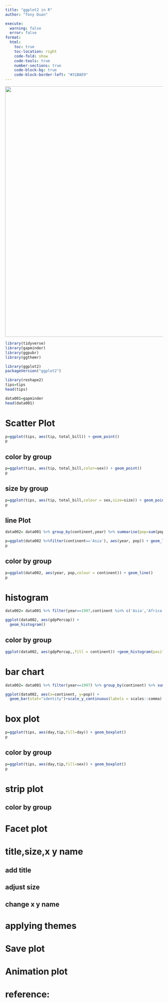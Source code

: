 ```yaml
---
title: "ggplot2 in R"
author: "Tony Duan"

execute:
  warning: false
  error: false
format:
  html:
    toc: true
    toc-location: right
    code-fold: show
    code-tools: true
    number-sections: true
    code-block-bg: true
    code-block-border-left: "#31BAE9"
---
```


![](images/Screenshot 2023-07-08 at 5.03.46 PM.png){width="800"}

```r
library(tidyverse)
library(gapminder)
library(ggpubr)
library(ggthemr)

library(ggplot2)
packageVersion("ggplot2")
```


```r
library(reshape2)
tips=tips
head(tips)
```

```r
data001=gapminder
head(data001)
```


# Scatter Plot

```r
p=ggplot(tips, aes(tip, total_bill)) + geom_point()
p
```


## color by group

```r
p=ggplot(tips, aes(tip, total_bill,color=sex)) + geom_point()
p
```

## size by group

```r

p=ggplot(tips, aes(tip, total_bill,colour = sex,size=size)) + geom_point()
p

```

## line Plot
```r
data002= data001 %>% group_by(continent,year) %>% summarise(pop=sum(pop))
```

```r
p=ggplot(data002 %>%filter(continent=='Asia'), aes(year, pop)) + geom_line()
p
```

## color by group


```r
p=ggplot(data002, aes(year, pop,colour = continent)) + geom_line()
p
```

# histogram

```r
data002= data001 %>% filter(year==1997,continent %in% c('Asia','Africa'))
```


```r
ggplot(data002, aes(gdpPercap)) + 
  geom_histogram()
```

## color by group

```r
ggplot(data002, aes(gdpPercap,,fill = continent)) +geom_histogram(position = 'dodge')
```

# bar chart

```r
data002= data001 %>% filter(year==1997) %>% group_by(continent) %>% summarise(pop=sum(pop))
```

```r
ggplot(data002, aes(x=continent, y=pop)) +
  geom_bar(stat="identity")+scale_y_continuous(labels = scales::comma)
```


# box plot

```r
p=ggplot(tips, aes(day,tip,fill=day)) + geom_boxplot()
p
```



## color by group


```r
p=ggplot(tips, aes(day,tip,fill=sex)) + geom_boxplot()
p
```


# strip plot

## color by group

# Facet plot

# title,size,x y name

## add title

## adjust size

## change x y name

# applying themes

# Save plot

# Animation plot

# reference:
